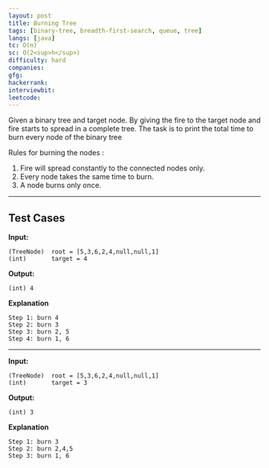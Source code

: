```yaml
---
layout: post
title: Burning Tree
tags: [binary-tree, breadth-first-search, queue, tree]
langs: [java]
tc: O(n)
sc: O(2<sup>h</sup>)
difficulty: hard
companies: 
gfg: 
hackerrank: 
interviewbit: 
leetcode: 
---
```


Given a binary tree and target node. By giving the fire to the target node and fire starts to spread in a complete tree. 
The task is to print the total time to burn every node of the binary tree

Rules for burning the nodes :
1. Fire will spread constantly to the connected nodes only.
2. Every node takes the same time to burn.
3. A node burns only once.

---

## Test Cases

<MdxImage src="code/binarytree.jpeg" />

**Input:**

```
(TreeNode)  root = [5,3,6,2,4,null,null,1]
(int)       target = 4
```

**Output:**
```
(int) 4
```

**Explanation**
```
Step 1: burn 4
Step 2: burn 3
Step 3: burn 2, 5
Step 4: burn 1, 6
```

---

**Input:**

```
(TreeNode)  root = [5,3,6,2,4,null,null,1]
(int)       target = 3
```

**Output:**
```
(int) 3
```

**Explanation**
```
Step 1: burn 3
Step 2: burn 2,4,5
Step 3: burn 1, 6
```